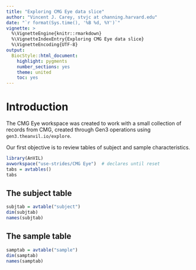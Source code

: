 ```yaml
---
title: "Exploring CMG Eye data slice"
author: "Vincent J. Carey, stvjc at channing.harvard.edu"
date: "`r format(Sys.time(), '%B %d, %Y')`"
vignette: >
  %\VignetteEngine{knitr::rmarkdown}
  %\VignetteIndexEntry{Exploring CMG Eye data slice}
  %\VignetteEncoding{UTF-8}
output:
  BiocStyle::html_document:
    highlight: pygments
    number_sections: yes
    theme: united
    toc: yes
---
```


# Introduction

The CMG Eye workspace was created to work with a small collection
of records from CMG, created through Gen3 operations using
`gen3.theanvil.io/explore`.

Our first objective is to review tables of subject and sample
characteristics.

```r
library(AnVIL)
avworkspace("use-strides/CMG Eye")  # declares until reset
tabs = avtables()
tabs
```

## The subject table

```r
subjtab = avtable("subject")
dim(subjtab)
names(subjtab)
```

## The sample table

```r
samptab = avtable("sample")
dim(samptab)
names(samptab)
```

